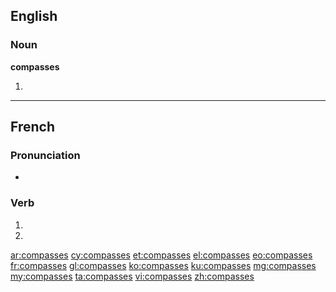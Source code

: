 {{also|compassés}}
==English==

===Noun===
'''compasses'''

# {{plural of|compass}}

----

==French==

===Pronunciation===
* {{homophones|compasse|compassent}}

===Verb===
{{fr-verb-form}}

# {{conjugation of|compasser||2|s|pres|ind|lang=fr}}
# {{conjugation of|compasser||2|s|pres|sub|lang=fr}}

[[ar:compasses]]
[[cy:compasses]]
[[et:compasses]]
[[el:compasses]]
[[eo:compasses]]
[[fr:compasses]]
[[gl:compasses]]
[[ko:compasses]]
[[ku:compasses]]
[[mg:compasses]]
[[my:compasses]]
[[ta:compasses]]
[[vi:compasses]]
[[zh:compasses]]